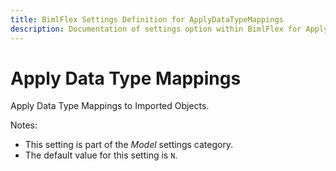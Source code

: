 ---
title: BimlFlex Settings Definition for ApplyDataTypeMappings
description: Documentation of settings option within BimlFlex for ApplyDataTypeMappings
---
<head>
  <meta name="varigenceProduct" content="BimlFlex"></meta>
  <meta name="varigenceArticleType" content="Reference"></meta>
</head>


# Apply Data Type Mappings

Apply Data Type Mappings to Imported Objects.

Notes:

* This setting is part of the *Model* settings category.
* The default value for this setting is `N`.
